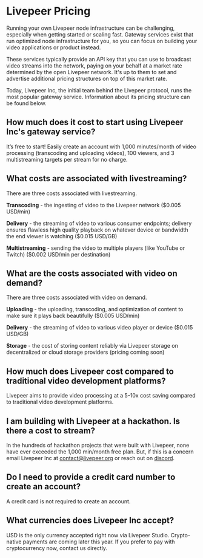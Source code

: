 # Livepeer Pricing

Running your own Livepeer node infrastructure can be challenging, especially
when getting started or scaling fast. Gateway services exist that run optimized
node infrastructure for you, so you can focus on building your video
applications or product instead.

These services typically provide an API key that you can use to broadcast video
streams into the network, paying on your behalf at a market rate determined by
the open Livepeer network. It's up to them to set and advertise additional
pricing structures on top of this market rate.

Today, Livepeer Inc, the initial team behind the Livepeer protocol, runs the
most popular gateway service. Information about its pricing structure can be
found below.

## How much does it cost to start using Livepeer Inc's gateway service?

It’s free to start! Easily create an account with 1,000 minutes/month of video
processing (transcoding and uploading videos), 100 viewers, and 3 multistreaming
targets per stream for no charge.

## What costs are associated with livestreaming?

There are three costs associated with livestreaming.

**Transcoding** - the ingesting of video to the Livepeer network ($0.005
USD/min)

**Delivery** - the streaming of video to various consumer endpoints; delivery
ensures flawless high quality playback on whatever device or bandwidth the end
viewer is watching ($0.015 USD/GB)

**Multistreaming** - sending the video to multiple players (like YouTube or
Twitch) ($0.002 USD/min per destination)

## What are the costs associated with video on demand?

There are three costs associated with video on demand.

**Uploading** - the uploading, transcoding, and optimization of content to make
sure it plays back beautifully ($0.005 USD/min)

**Delivery** - the streaming of video to various video player or device ($0.015
USD/GB)

**Storage** - the cost of storing content reliably via Livepeer storage on
decentralized or cloud storage providers (pricing coming soon)

## How much does Livepeer cost compared to traditional video development platforms?

Livepeer aims to provide video processing at a 5-10x cost saving compared to
traditional video development platforms.

## I am building with Livepeer at a hackathon. Is there a cost to stream?

In the hundreds of hackathon projects that were built with Livepeer, none have
ever exceeded the 1,000 min/month free plan. But, if this is a concern email
Livepeer Inc at [contact@livepeer.org](mailto:contact@livepeer.org) or reach out
on [discord](https://discord.gg/livepeer).

## Do I need to provide a credit card number to create an account?

A credit card is not required to create an account.

## What currencies does Livepeer Inc accept?

USD is the only currency accepted right now via Livepeer Studio. Crypto-native
payments are coming later this year. If you prefer to pay with cryptocurrency
now, contact us directly.
